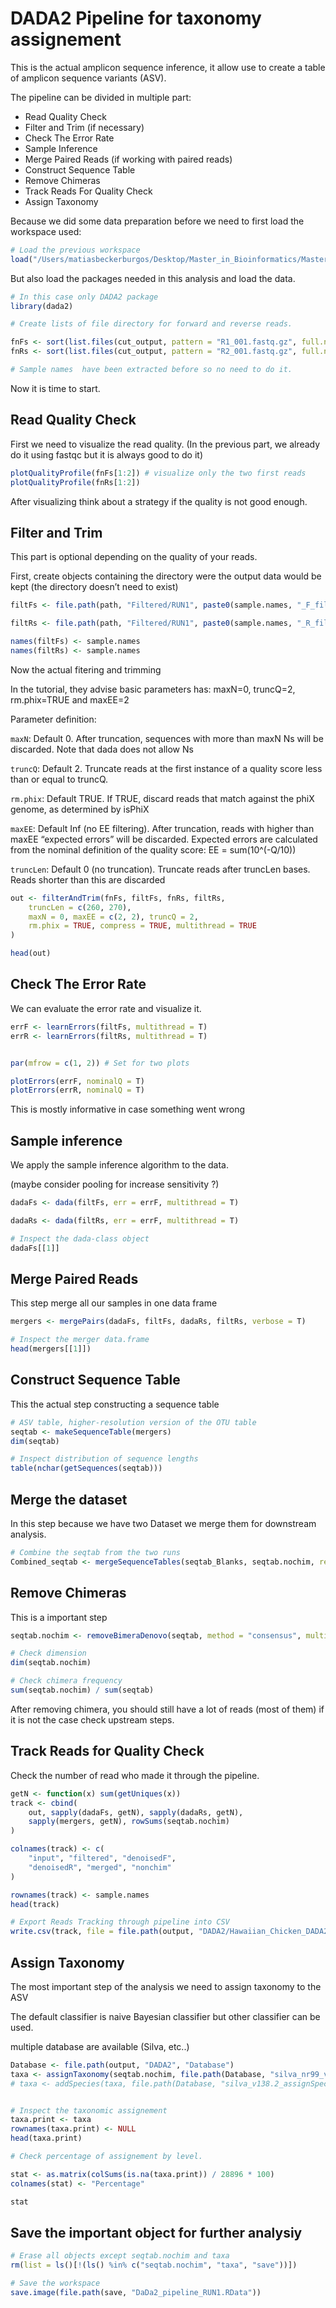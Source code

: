 # DADA2 Pipeline for taxonomy assignement

This is the actual amplicon sequence inference, it allow use to create a table of amplicon sequence variants (ASV).

The pipeline can be divided in multiple part:

- Read Quality Check
- Filter and Trim (if necessary)
- Check The Error Rate
- Sample Inference
- Merge Paired Reads (if working with paired reads)
- Construct Sequence Table
- Remove Chimeras
- Track Reads For Quality Check
- Assign Taxonomy


Because we did some data preparation before we need to first load the workspace used:

```r
# Load the previous workspace
load("/Users/matiasbeckerburgos/Desktop/Master_in_Bioinformatics/Master_Thesis/Hawaiian_feral_Chicken_Microbiome/Backup_workspace/Data_preparation.RData")
```

But also load the packages needed in this analysis and load the data.

```r
# In this case only DADA2 package
library(dada2)

# Create lists of file directory for forward and reverse reads.

fnFs <- sort(list.files(cut_output, pattern = "R1_001.fastq.gz", full.names = TRUE))
fnRs <- sort(list.files(cut_output, pattern = "R2_001.fastq.gz", full.names = TRUE))

# Sample names  have been extracted before so no need to do it.
```

Now it is time to start.

## Read Quality Check

First we need to visualize the read quality. (In the previous part, we already do it using fastqc but it is always good to do it)

```r
plotQualityProfile(fnFs[1:2]) # visualize only the two first reads
plotQualityProfile(fnRs[1:2])
```

After visualizing think about a strategy if the quality is not good enough.

## Filter and Trim 

This part is optional depending on the quality of your reads.

First, create objects containing the directory were the output data would be kept (the directory doesn't need to exist)

```r
filtFs <- file.path(path, "Filtered/RUN1", paste0(sample.names, "_F_filt.fastq.gz"))

filtRs <- file.path(path, "Filtered/RUN1", paste0(sample.names, "_R_filt.fastq.gz"))

names(filtFs) <- sample.names
names(filtRs) <- sample.names
```

Now the actual fitering and trimming

In the tutorial, they advise basic parameters has: maxN=0, truncQ=2, rm.phix=TRUE and maxEE=2

Parameter definition:

`maxN`: Default 0. After truncation, sequences with more than maxN Ns will be discarded. Note that dada does not allow Ns

`truncQ`: Default 2. Truncate reads at the first instance of a quality score less than or equal to truncQ.

`rm.phix`: Default TRUE. If TRUE, discard reads that match against the phiX genome, as determined by isPhiX

`maxEE`: Default Inf (no EE filtering). After truncation, reads with higher than maxEE "expected errors" will be discarded. Expected errors are calculated from the nominal definition of the quality score: EE = sum(10^(-Q/10))

`truncLen`: Default 0 (no truncation). Truncate reads after truncLen bases. Reads shorter than this are discarded

```r
out <- filterAndTrim(fnFs, filtFs, fnRs, filtRs,
    truncLen = c(260, 270),
    maxN = 0, maxEE = c(2, 2), truncQ = 2,
    rm.phix = TRUE, compress = TRUE, multithread = TRUE
)

head(out)
```

## Check The Error Rate

We can evaluate the error rate and visualize it.

```r
errF <- learnErrors(filtFs, multithread = T)
errR <- learnErrors(filtRs, multithread = T)


par(mfrow = c(1, 2)) # Set for two plots

plotErrors(errF, nominalQ = T)
plotErrors(errR, nominalQ = T)
```

This is mostly informative in case something went wrong

## Sample inference

We apply the sample inference algorithm to the data. 

(maybe consider pooling for increase sensitivity ?)

```r
dadaFs <- dada(filtFs, err = errF, multithread = T)

dadaRs <- dada(filtRs, err = errF, multithread = T)

# Inspect the dada-class object
dadaFs[[1]]
```

## Merge Paired Reads

This step merge all our samples in one data frame

```r
mergers <- mergePairs(dadaFs, filtFs, dadaRs, filtRs, verbose = T)

# Inspect the merger data.frame
head(mergers[[1]])
```

## Construct Sequence Table

This the actual step constructing a sequence table

```r
# ASV table, higher-resolution version of the OTU table
seqtab <- makeSequenceTable(mergers)
dim(seqtab)

# Inspect distribution of sequence lengths
table(nchar(getSequences(seqtab)))
```

## Merge the dataset

In this step because we have two Dataset we merge them for downstream analysis.

```r
# Combine the seqtab from the two runs
Combined_seqtab <- mergeSequenceTables(seqtab_Blanks, seqtab.nochim, repeats = "sum")
```

## Remove Chimeras

This is a important step

```r
seqtab.nochim <- removeBimeraDenovo(seqtab, method = "consensus", multithread = T, verbose = T)

# Check dimension
dim(seqtab.nochim)

# Check chimera frequency
sum(seqtab.nochim) / sum(seqtab)
```

After removing chimera, you should still have a lot of reads (most of them) if it is not the case check upstream steps.

## Track Reads for Quality Check

Check the number of read who made it through the pipeline.

```r
getN <- function(x) sum(getUniques(x))
track <- cbind(
    out, sapply(dadaFs, getN), sapply(dadaRs, getN),
    sapply(mergers, getN), rowSums(seqtab.nochim)
)

colnames(track) <- c(
    "input", "filtered", "denoisedF",
    "denoisedR", "merged", "nonchim"
)

rownames(track) <- sample.names
head(track)

# Export Reads Tracking through pipeline into CSV
write.csv(track, file = file.path(output, "DADA2/Hawaiian_Chicken_DADA2_track_reads.csv"))
```

## Assign Taxonomy

The most important step of the analysis we need to assign taxonomy to the ASV

The default classifier is naive Bayesian classifier but other classifier can be used.

multiple database are available (Silva, etc..)

```r
Database <- file.path(output, "DADA2", "Database")
taxa <- assignTaxonomy(seqtab.nochim, file.path(Database, "silva_nr99_v138.2_toSpecies_trainset.fa.gz"), multithread = T)
# taxa <- addSpecies(taxa, file.path(Database, "silva_v138.2_assignSpecies.fa.gz"))


# Inspect the taxonomic assignement
taxa.print <- taxa
rownames(taxa.print) <- NULL
head(taxa.print)

# Check percentage of assignement by level.

stat <- as.matrix(colSums(is.na(taxa.print)) / 28896 * 100)
colnames(stat) <- "Percentage"

stat
```

## Save the important object for further analysiy

```r
# Erase all objects except seqtab.nochim and taxa
rm(list = ls()[!(ls() %in% c("seqtab.nochim", "taxa", "save"))])

# Save the workspace
save.image(file.path(save, "DaDa2_pipeline_RUN1.RData"))
```